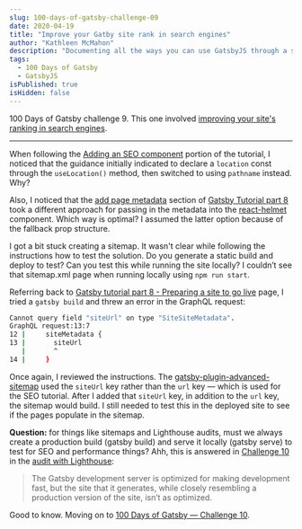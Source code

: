 ```yaml
---
slug: 100-days-of-gatsby-challenge-09
date: 2020-04-19
title: "Improve your Gatby site rank in search engines"
author: "Kathleen McMahon"
description: "Documenting all the ways you can use GatsbyJS through a set of challenges."
tags:
  - 100 Days of Gatsby
  - GatsbyJS
isPublished: true
isHidden: false
---
```


100 Days of Gatsby challenge 9. This one involved [improving your site's ranking in search engines](https://www.gatsbyjs.org/blog/100days/seo/#challenge-9-help-your-site-rank-no-1-in-search-engines).

---

When following the [Adding an SEO component](https://www.gatsbyjs.org/docs/add-seo-component/) portion of the tutorial, I noticed that the guidance initially indicated to declare a `location` const through the `useLocation()` method, then switched to using `pathname` instead. Why?

Also, I noticed that the [add page metadata](https://www.gatsbyjs.org/tutorial/part-eight/#add-page-metadata) section of [Gatsby Tutorial part 8](https://www.gatsbyjs.org/tutorial/part-eight) took a different approach for passing in the metadata into the [react-helmet](https://github.com/nfl/react-helmet) component. Which way is optimal? I assumed the latter option because of the fallback prop structure.

I got a bit stuck creating a sitemap. It wasn't clear while following the instructions how to test the solution. Do you generate a static build and deploy to test? Can you test this while running the site locally? I couldn’t see that sitemap.xml page when running locally using `npm run start`.

Referring back to [Gatsby tutorial part 8 - Preparing a site to go live](https://www.gatsbyjs.org/tutorial/part-eight/) page, I tried a `gatsby build` and threw an error in the GraphQL request:

```bash
Cannot query field "siteUrl" on type "SiteSiteMetadata".
GraphQL request:13:7
12 |     siteMetadata {
13 |       siteUrl
   |       ^
14 |     }
```

Once again, I reviewed the instructions. The [gatsby-plugin-advanced-sitemap](https://www.gatsbyjs.org/packages/gatsby-plugin-advanced-sitemap/) used the `siteUrl` key rather than the `url` key — which is used for the SEO tutorial. After I added that `siteUrl` key, in addition to the `url` key, the sitemap would build. I still needed to test this in the deployed site to see if the pages populate in the sitemap.

**Question:** for things like sitemaps and Lighthouse audits, must we always create a production build (gatsby build) and serve it locally (gatsby serve) to test for SEO and performance things? Ahh, this is answered in [Challenge 10](https://www.gatsbyjs.org/blog/100days/performance) in the [audit with Lighthouse](https://www.gatsbyjs.org/docs/audit-with-lighthouse/):

> The Gatsby development server is optimized for making development fast, but the site that it generates, while closely resembling a production version of the site, isn’t as optimized.

Good to know. Moving on to [100 Days of Gatsby — Challenge 10](/write/100-days-of-gatsby-challenge-10/).
